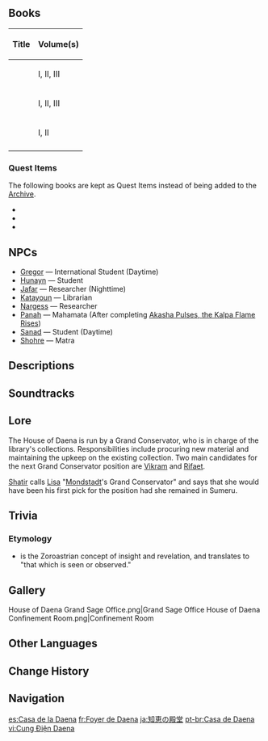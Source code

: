 {{Location Infobox
|image        = <gallery>
House of Daena.png|In-game
Point of Interest House of Daena Map Location.png|Map
</gallery>
|type         = Point of Interest
|type2        = Instance
|icon         = Icon House of Daena.png
|region       = Sumeru
|subregion    = Dharma Forest
|area         = Avidya Forest
|subarea      = Sumeru City
|poi          = The Akademiya
}}
{{Location Intro|The '''House of Daena'''|description=<p>{{If Self|House of Daena|It|The House of Daena}} is the largest library in all of [[Teyvat]].</p><!--

--><p>While the rules state that only students and teachers in the Akademiya may borrow books, this does not prevent players from permanently keeping the collectible books inside the House of Daena.</p><!--

--><p>On an elevated platform in the middle of the library is a lift with an Activate prompt. After completing the quest {{Quest|Jnagarbha Day}}, the lift can go up to the Grand Sage's office or down to the confinement room.</p>}}

==Books==
{| class="article-table alternating-colors-table"
!Title !! Volume(s)
|-
|{{Item|Scroll of Streaming Song|type=Book}} || I, II, III
|-
|{{Item|The Folio of Foliage|type=Book}} || I, II, III
|-
|{{Item|The Tale of Shiruyeh and Shirin|type=Book}} || I, II
|-
|}

===Quest Items===
The following books are kept as Quest Items instead of being added to the [[Archive]].
* {{Item|An Ode to Khvarena}}
* {{Item|The Lay of Al-Ahmar}}
* {{Item|The Shepherd and the Magic Bottle}}

==NPCs==
* [[Gregor]] &mdash; International Student (Daytime)
* [[Hunayn]] &mdash; Student
* [[Jafar]] &mdash; Researcher (Nighttime)
* [[Katayoun]] &mdash; Librarian
* [[Nargess]] &mdash; Researcher
* [[Panah]] &mdash; Mahamata (After completing [[Akasha Pulses, the Kalpa Flame Rises]])
* [[Sanad]] &mdash; Student (Daytime)
* [[Shohre]] &mdash; Matra

==Descriptions==
{{Description|A colossal library that stands at the center of the [[Sumeru Akademiya]]. It was once acknowledged as the bank of all knowledge across the world due to its unparalleled, all-encompassing book collection, but it has now been replaced by the [[Akasha System]]. Nevertheless, this ancient library still stands as a symbol of Sumeru, "the Nation of Wisdom."|[[Map]] description}}

==Soundtracks==
{{Soundtracks by Category Table|type=location}}

==Lore==
The House of Daena is run by a Grand Conservator, who is in charge of the library's collections. Responsibilities include procuring new material and maintaining the upkeep on the existing collection. Two main candidates for the next Grand Conservator position are [[Vikram]] and [[Rifaet]].

[[Shatir]] calls [[Lisa]] "[[Mondstadt]]'s Grand Conservator" and says that she would have been his first pick for the position had she remained in Sumeru.

==Trivia==
===Etymology===
* {{Lang|mini=1|ae=𐬛𐬀𐬉𐬥𐬁|ae_rm={{w|Daena|Daēnā}}}} is the Zoroastrian concept of insight and revelation, and translates to "that which is seen or observed."

==Gallery==
<gallery>
House of Daena Grand Sage Office.png|Grand Sage Office
House of Daena Confinement Room.png|Confinement Room
</gallery>

==Other Languages==
{{Other Languages
|en        = House of Daena
|zhs       = 智慧宫
|zhs_rm    = Zhìhuì-gōng
|zht       = 智慧宮
|zht_rm    = Zhìhuì-gōng
|zh_tl     = Palace of Wisdom
|ja        = 知恵の殿堂
|ja_rm     = Chie no Dendou
|ja_tl     = Hall of Wisdom
|ko        = 지혜궁
|ko_tl     = Palace of Wisdom
|es        = Casa de la Daena
|es_tl     = House of Daena
|fr        = Foyer de Daena
|fr_tl     = {{wt|foyer|Foyer|English}} of Daena
|ru        = Дом даэны
|ru_tl     = House of Daena
|th        = วังแห่งปัญญา
|th_rm     = Wang haeng Panya
|th_tl     = Palace of Wisdom
|vi        = {{tt|Cung Điện|宮殿}} Daena
|vi_tl     = Daena Palace
|de        = Daena-Palast
|de_tl     = Daena Palace
|id        = House of Daena
|pt        = Casa de Daena
|pt_tl     = House of Daena
|tr        = Daena Evi
|tr_tl     = House of Daena
|it        = Casa di Daena
|it_tl     = House of Daena
}}

==Change History==
{{Change History|3.0}}

==Navigation==
{{PoI Navbox|Sumeru}}

[[es:Casa de la Daena]]
[[fr:Foyer de Daena]]
[[ja:知恵の殿堂]]
[[pt-br:Casa de Daena]]
[[vi:Cung Điện Daena]]